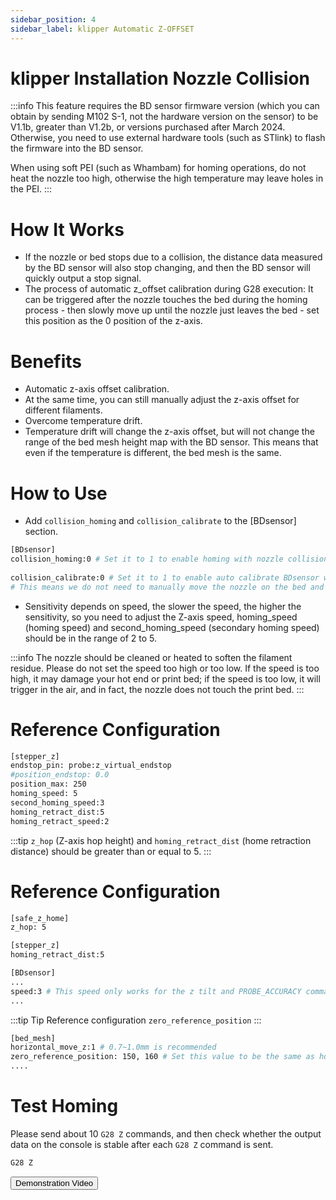 ```yaml
---
sidebar_position: 4
sidebar_label: klipper Automatic Z-OFFSET
---
```


# klipper Installation Nozzle Collision

:::info
This feature requires the BD sensor firmware version (which you can obtain by sending M102 S-1, not the hardware version on the sensor) to be V1.1b, greater than V1.2b, or versions purchased after March 2024. Otherwise, you need to use external hardware tools (such as STlink) to flash the firmware into the BD sensor.

When using soft PEI (such as Whambam) for homing operations, do not heat the nozzle too high, otherwise the high temperature may leave holes in the PEI.
:::

# How It Works
* If the nozzle or bed stops due to a collision, the distance data measured by the BD sensor will also stop changing, and then the BD sensor will quickly output a stop signal.
* The process of automatic z_offset calibration during G28 execution: It can be triggered after the nozzle touches the bed during the homing process - then slowly move up until the nozzle just leaves the bed - set this position as the 0 position of the z-axis.

# Benefits
* Automatic z-axis offset calibration.
* At the same time, you can still manually adjust the z-axis offset for different filaments.
* Overcome temperature drift.
* Temperature drift will change the z-axis offset, but will not change the range of the bed mesh height map with the BD sensor. This means that even if the temperature is different, the bed mesh is the same.

# How to Use

* Add `collision_homing` and `collision_calibrate` to the [BDsensor] section.
``` bash
[BDsensor] 
collision_homing:0 # Set it to 1 to enable homing with nozzle collision sensing. Disable it by setting 0.
                   
collision_calibrate:0 # Set it to 1 to enable auto calibrate BDsensor with nozzle collision sensing. Disable it by setting 0.
# This means we do not need to manually move the nozzle on the bed and do paper test before sending calibrate command M102 S-6.
```

* Sensitivity depends on speed, the slower the speed, the higher the sensitivity, so you need to adjust the Z-axis speed, homing_speed (homing speed) and second_homing_speed (secondary homing speed) should be in the range of 2 to 5.

:::info
The nozzle should be cleaned or heated to soften the filament residue.
Please do not set the speed too high or too low. If the speed is too high, it may damage your hot end or print bed; if the speed is too low, it will trigger in the air, and in fact, the nozzle does not touch the print bed.
:::

# Reference Configuration
``` bash
[stepper_z]
endstop_pin: probe:z_virtual_endstop
#position_endstop: 0.0
position_max: 250
homing_speed: 5
second_homing_speed:3
homing_retract_dist:5
homing_retract_speed:2
```

:::tip
`z_hop` (Z-axis hop height) and `homing_retract_dist` (home retraction distance) should be greater than or equal to 5.
:::
# Reference Configuration

```bash
[safe_z_home]
z_hop: 5 

[stepper_z]
homing_retract_dist:5
```
```bash
[BDsensor] 
...
speed:3 # This speed only works for the z tilt and PROBE_ACCURACY command.
...

```
:::tip Tip
Reference configuration `zero_reference_position`
:::

``` bash
[bed_mesh]
horizontal_move_z:1 # 0.7~1.0mm is recommended
zero_reference_position: 150, 160 # Set this value to be the same as home_xy_position that is in the section
....
```

# Test Homing
Please send about 10 `G28 Z` commands, and then check whether the output data on the console is stable after each `G28 Z` command is sent.
``` bash
G28 Z
```
<Button variant="contained" disableElevation component="a" rel="noopener" href="https://www.youtube.com/watch?v=RuPoXbrSPDc">Demonstration Video</Button>
